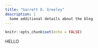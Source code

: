 ```yaml
---
title: "Garrett D. Greeley"
description: |
  Some additional details about the blog
---
```


```r
knitr::opts_chunk$set(echo = FALSE)
```

HELLO
